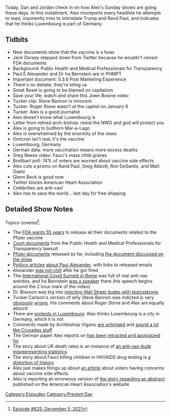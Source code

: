 {{DEFAULTSORT:
    #_EPISODE_0625:December 5, 2021
}}{{Episode
    | title           = December 5, 2021
    | caption         = [https://knowledgefight.libsyn.com/625-december-5-2021 Listen to this episode on Libsyn]
    | episodeNumber   = 625
    | length          = 01:22:12
    | airDate         = December 10, 2021
    | coverageDate    = December 5, 2021
    | episodeType     = [[:Category:Present Day|Present Day]]
    | appearance      = [[Jack Dorsey]], [[Paul E Alexander]], [[Ira Bernstein]], [[John Bowne]], [[Tucker Carlson]], [[Steve Bannon]], [[Roger Stone]], [[Greg Reese]], [[Anthony Fauci]], [[Rand Paul]], [[Greg Abbott]], [[Ron DeSantis]], [[Matt Gaetz]], [[Glenn Beck]]
    | previousEpisode = [[624: November 30, 2021]]
    | nextEpisode     = [[626: December 9, 2021]]
}}

{{Stub}}

Today, Dan and Jordan check in on how Alex's Sunday shows are going these days. In this installment, Alex misreports every headline he attempts to read, impotently tries to intimidate Trump and Rand Paul, and indicates that he thinks Luxembourg is part of Germany.

==Tidbits==

*New documents show that the vaccine is a hoax
*Jack Dorsey stepped down from Twitter because he wouldn't censor FDA documents
*Background: Public Health and Medical Professionals for Transparency
*Paul E Alexander and Dr Ira Bernstein are in PHMPT
*Important document: 5.3.6 Post Marketing Experience
*There's no debate, they're kiling us
*Great Reset is going to be blamed on capitalism
*Save your life, watch and share this Jown Bowne video
*Tucker clip: Steve Bannon is innocent
*Tucker: Roger Stone wasn't at the capitol on January 6
*Tucker: Alex is a good journalist
*Alex doesn't know what Luxembourg is
*Letter from retired arch-bishop: resist the NWO and god will protect you
*Alex is going to bullhorn Mar-a-Lago
*Alex is overwhelmed by the enormity of the news
*Omicron isn't real, it's the vaccine
*Luxembourg, Germany
*German data: more vaccination means more excess deaths
*Greg Reese video: Fauci's mass child graves
*Breitbart poll: 74% of voters are worried about vaccine side effects
*Alex cuts a promo on Rand Paul, Greg Abbott, Ron DeSantis, and Matt Gaetz
*Glenn Beck is good now
*Twitter blocks American Heart Association
*Celebrities are anti-vax!
*Alex has to save the world... last day for free shipping

==Detailed Show Notes==

Topics covered<ref>[https://knowledgefight.com/research/2021/12/9/episode-625-december-5-2021 Episode #625: December 5, 2021]</ref>:

*The [https://reuters.com/legal/government/wait-what-fda-wants-55-years-process-foia-request-over-vaccine-data-2021-11-18/ FDA wants 55 years] to release all their documents related to the Pfizer vaccine
*[https://phmpt.org/court-documents/ Court documents] from the Public Health and Medical Professionals for Transparency lawsuit
*[https://phmpt.org/pfizers-documents/ Pfizer documents] released so far, including [https://phmpt.org/wp-content/uploads/2021/11/5.3.6-postmarketing-experience.pdf the document discussed on the show]
*[https://www.politico.com/news/2020/12/16/trump-appointee-demanded-herd-immunity-strategy-446408 Politico articles] [https://www.politico.com/news/2020/09/11/exclusive-trump-officials-interfered-with-cdc-reports-on-covid-19-412809 about Paul Alexander], with links to released emails
*Alexander [https://www.theglobeandmail.com/world/us-politics/article-mcmaster-university-professor-embroiled-in-white-house-controversy-for/ was not chill] after he got fired
*The [https://newsbeezer.com/venezulaeng/covid-a-summit-in-rome-utters-a-rallying-cry-against-proponents-of-terror-science-and-health/ International Covid Summit in Rome] was full of real anti-vax weirdos, and Ira Bernstein [https://www.youtube.com/watch?v=r93YtNm0ieY was a speaker] there (his speech begins around the 2 hour mark of the video)
*Dr. Bissoon was big into [https://www.dailymail.co.uk/femail/article-2099372/Is-testosterone-new-drug-choice-Wall-Street-How-traders-using-male-hormone-booster-shots-maintain-competitive-edge.html injecting Wall Street dudes with testosterone]
*Tucker Carlson's version of why Steve Bannon was indicted is very [https://january6th.house.gov/sites/democrats.january6th.house.gov/files/20210923%20Bannon%20Letter_0.pdf obviously] [https://www.snopes.com/fact-check/bannon-hell-capitol-attack/ wrong]. His comments about Roger Stone and Alex are equally absurd
*There are [https://www.luxtimes.lu/en/luxembourg/protests-intensify-against-luxembourg-covid-measures-61aba84bde135b92369f0a75 protests in Luxembourg]. Alex thinks Luxembourg is a city in Germany, which it is not
*Comments made by Archbishop Vigano [https://www.lifesitenews.com/opinion/vigano-considerations-on-the-great-reset-and-the-new-world-order/ are unhinged] and [https://thenewamerican.com/archbishop-vigano-calls-on-people-of-faith-to-unite-in-a-world-war-against-the-new-world-order/ sound a lot like Crusades stuff]
*The German paper Alex reports on [https://leadstories.com/hoax-alert/2021/12/fact-check-german-study-does-not-show-higher-vaccination-rate.html has been retracted and apologized for]
*The story about UK death rates is an instance of [https://www.politifact.com/factchecks/2021/nov/30/alex-berenson/alex-berenson-misrepresents-data-death-rates-vacci/ an anti-vax dude misrepresenting statistics]
*The story about Fauci killing children in HIV/AIDS drug testing is [https://apnews.com/article/fact-checking-410618634223 a distortion of history]
*Alex just makes things up about [https://www.breitbart.com/politics/2021/12/04/poll-majority-of-voters-concerned-about-potential-of-harmful-side-effects-of-vaccines/ an article] about voters having concerns about vaccine side effects
*Alex is reporting an erroneous version of [https://retractionwatch.com/2021/12/03/aha-regrets-any-confusion-and-is-reviewing-meeting-policies-after-outcry-over-covid-19-vaccine-abstract/ the story regarding an abstract] published on the American Heart Association's website

[[Category:Episodes]]
[[Category:Present Day]]
